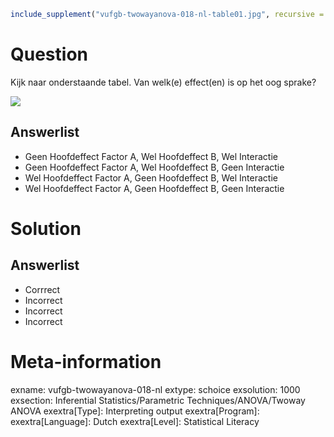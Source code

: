 ```r
include_supplement("vufgb-twowayanova-018-nl-table01.jpg", recursive = TRUE)
```

Question
========

Kijk naar onderstaande tabel. Van welk(e) effect(en) is op het oog sprake?

![](vufgb-twowayanova-018-nl-table01.jpg)
  
Answerlist
----------
* Geen Hoofdeffect Factor A, Wel Hoofdeffect B, Wel Interactie
* Geen Hoofdeffect Factor A, Wel Hoofdeffect B, Geen Interactie
* Wel Hoofdeffect Factor A, Geen Hoofdeffect B, Wel Interactie
* Wel Hoofdeffect Factor A, Geen Hoofdeffect B, Geen Interactie

Solution
========

Answerlist
----------
* Corrrect
* Incorrect
* Incorrect
* Incorrect

Meta-information
================
exname: vufgb-twowayanova-018-nl
extype: schoice
exsolution: 1000
exsection: Inferential Statistics/Parametric Techniques/ANOVA/Twoway ANOVA
exextra[Type]: Interpreting output
exextra[Program]: 
exextra[Language]: Dutch
exextra[Level]: Statistical Literacy
